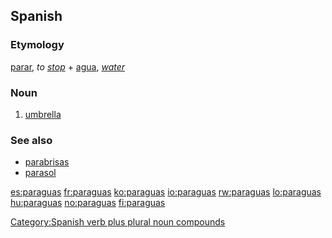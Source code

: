 ==Spanish==
===Etymology===
[[parar]], ''to [[stop]]'' + [[agua]], ''[[water]]''<!-- confirmed with real. dicc. esp. not "para" (for) + "agua" (water) -->

===Noun===
{{es-noun-m|pl=paraguas}}

# [[umbrella]]

===See also===
*[[parabrisas]]
*[[parasol]]

[[Category:Spanish verb plus plural noun compounds]]

[[es:paraguas]]
[[fr:paraguas]]
[[ko:paraguas]]
[[io:paraguas]]
[[rw:paraguas]]
[[lo:paraguas]]
[[hu:paraguas]]
[[no:paraguas]]
[[fi:paraguas]]